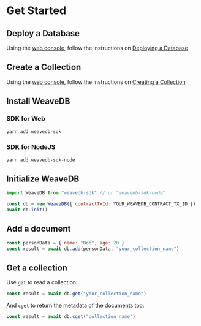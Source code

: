 # Get Started

## Deploy a Database

Using the [web console](https://console.weavedb.dev/), follow the instructions on [Deploying a Database](/web-console/deploy-database)

## Create a Collection

Using the [web console](https://console.weavedb.dev/), follow the instructions on [Creating a Collection](/web-console/create-collection)

## Install WeaveDB

### SDK for Web

```bash
yarn add weavedb-sdk
```

### SDK for NodeJS

```bash
yarn add weavedb-sdk-node
```

## Initialize WeaveDB
```js
import WeaveDB from "weavedb-sdk" // or "weavedb-sdk-node"

const db = new WeaveDB({ contractTxId: YOUR_WEAVEDB_CONTRACT_TX_ID })
await db.init()
```

## Add a document

```js
const personData = { name: "Bob", age: 20 }
const result = await db.add(personData, "your_collection_name")
```

## Get a collection

Use `get` to read a collection:

```js
const result = await db.get("your_collection_name")
```

And `cget` to return the metadata of the documents too:

```js
const result = await db.cget("collection_name")
```